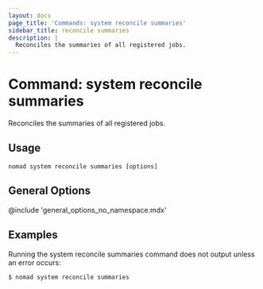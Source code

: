 ```yaml
---
layout: docs
page_title: 'Commands: system reconcile summaries'
sidebar_title: reconcile summaries
description: |
  Reconciles the summaries of all registered jobs.
---
```


# Command: system reconcile summaries

Reconciles the summaries of all registered jobs.

## Usage

```plaintext
nomad system reconcile summaries [options]
```

## General Options

@include 'general_options_no_namespace.mdx'

## Examples

Running the system reconcile summaries command does not output unless an error
occurs:

```shell-session
$ nomad system reconcile summaries

```
